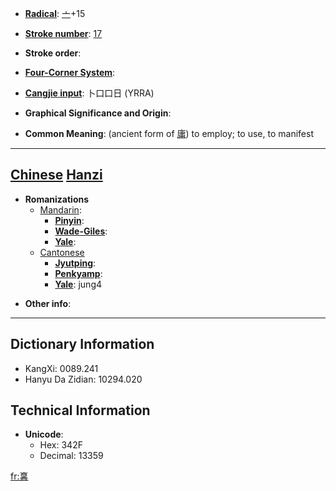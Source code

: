 * '''[[Wiktionary:Chinese radical index| Radical]]''': [[Wiktionary:Chinese radical index 亠|亠]]+15

* '''[[Wiktionary:Chinese total strokes index|Stroke number]]''': [[Wiktionary:Chinese total strokes index 17|17]]

* '''Stroke order''': 

* '''[[Wiktionary:Chinese four corner index|Four-Corner System]]''': 

* '''[[Wiktionary:Chinese Cangjie index|Cangjie input]]''': 卜口口日 (YRRA)

* '''Graphical Significance and Origin''': 

* '''Common Meaning''': (ancient form of [[庸]]) to employ; to use, to manifest

----

== [[Chinese]] [[Hanzi]] ==

* '''Romanizations'''
** [[Mandarin]]:
*** '''[[Pinyin]]''': 
*** '''[[Wade-Giles]]''': 
*** '''[[Yale]]''': 
**[[Cantonese]]
***'''[[Jyutping]]''':
***'''[[Penkyamp]]''': 
***'''[[Yale]]''': jung4

* '''Other info''': 

----

== Dictionary Information ==

* KangXi: 0089.241
* Hanyu Da Zidian: 10294.020

== Technical Information ==

* '''Unicode''':
** Hex: 342F
** Decimal: 13359

[[fr:㐯]]